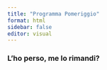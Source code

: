 ```yaml
---
title: "Programma Pomeriggio"
format: html
sidebar: false
editor: visual
---
```


### L'ho perso, me lo rimandi?